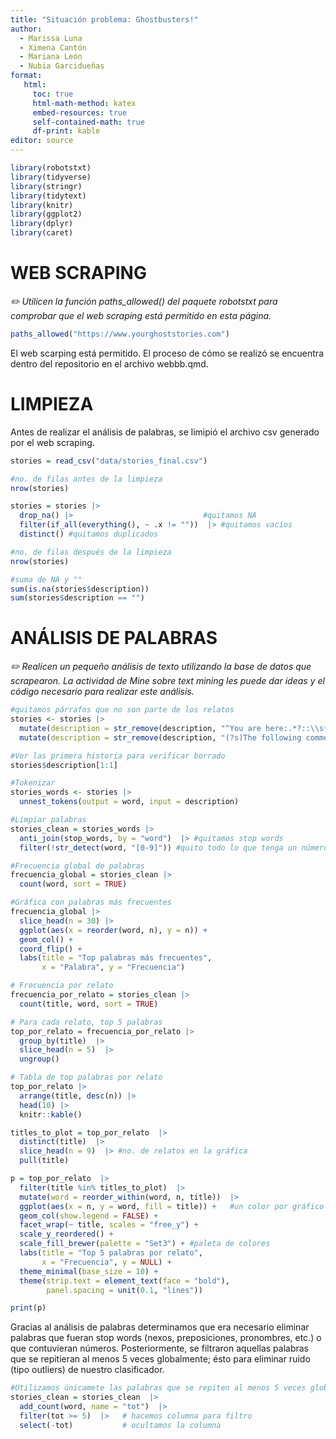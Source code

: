 ```yaml
---
title: "Situación problema: Ghostbusters!"
author:
  - Marissa Luna
  - Ximena Cantón
  - Mariana León
  - Nubia Garcidueñas
format:
   html:
     toc: true
     html-math-method: katex
     embed-resources: true 
     self-contained-math: true
     df-print: kable
editor: source
---
```


```r
library(robotstxt)
library(tidyverse)
library(stringr)
library(tidytext)
library(knitr)
library(ggplot2)
library(dplyr)
library(caret)
```

# WEB SCRAPING 
*✏️ Utilicen la función paths_allowed() del paquete robotstxt para comprobar que el web scraping está permitido en esta página.*

```r
paths_allowed("https://www.yourghoststories.com")
```
El web scarping está permitido. El proceso de cómo se realizó se encuentra dentro del repositorio en el archivo webbb.qmd. 

# LIMPIEZA
Antes de realizar el análisis de palabras, se limipió el archivo csv generado por el web scraping.  

```r
stories = read_csv("data/stories_final.csv") 
```

```r
#no. de filas antes de la limpieza
nrow(stories)
```

```r

stories = stories |>
  drop_na() |>                             #quitamos NA 
  filter(if_all(everything(), ~ .x != ""))  |> #quitamos vacíos 
  distinct() #quitamos duplicados
```

```r
#no. de filas después de la limpieza
nrow(stories)

#suma de NA y ""
sum(is.na(stories$description))
sum(stories$description == "")
```

# ANÁLISIS DE PALABRAS
*✏️ Realicen un pequeño análisis de texto utilizando la base de datos que scrapearon. La actividad de Mine sobre text mining les puede dar ideas y el código necesario para realizar este análisis.*

```r
#quitamos párrafos que no son parte de los relatos 
stories <- stories |>
  mutate(description = str_remove(description, "^You are here:.*?::\\s*"))  |>
  mutate(description = str_remove(description, "(?s)The following comments are submitted by users of this site.*$"))
```

```r
#Ver las primera historia para verificar borrado
stories$description[1:1]
```

```r
#Tokenizar
stories_words <- stories |>
  unnest_tokens(output = word, input = description)
```

```r
#Limpiar palabras
stories_clean = stories_words |>
  anti_join(stop_words, by = "word")  |> #quitamos stop words
  filter(!str_detect(word, "[0-9]")) #quito todo lo que tenga un número
```

```r
#Frecuencia global de palabras
frecuencia_global = stories_clean |>
  count(word, sort = TRUE)

#Gráfica con palabras más frecuentes
frecuencia_global |>
  slice_head(n = 30) |>
  ggplot(aes(x = reorder(word, n), y = n)) +
  geom_col() +
  coord_flip() +
  labs(title = "Top palabras más frecuentes",
       x = "Palabra", y = "Frecuencia")
```

```r
# Frecuencia por relato
frecuencia_por_relato = stories_clean |>
  count(title, word, sort = TRUE)

# Para cada relato, top 5 palabras
top_por_relato = frecuencia_por_relato |>
  group_by(title)  |>
  slice_head(n = 5)  |>
  ungroup()

# Tabla de top palabras por relato
top_por_relato |>
  arrange(title, desc(n)) |>
  head(10) |>
  knitr::kable()
```

```r
titles_to_plot = top_por_relato  |>
  distinct(title)  |>
  slice_head(n = 9)  |> #no. de relatos en la gráfica
  pull(title)

p = top_por_relato  |>
  filter(title %in% titles_to_plot)  |>
  mutate(word = reorder_within(word, n, title))  |>
  ggplot(aes(x = n, y = word, fill = title)) +   #un color por gráfico
  geom_col(show.legend = FALSE) +
  facet_wrap(~ title, scales = "free_y") +
  scale_y_reordered() +
  scale_fill_brewer(palette = "Set3") + #paleta de colores
  labs(title = "Top 5 palabras por relato",
       x = "Frecuencia", y = NULL) +
  theme_minimal(base_size = 10) +
  theme(strip.text = element_text(face = "bold"),
        panel.spacing = unit(0.1, "lines"))

print(p)

```

Gracias al análisis de palabras determinamos que era necesario eliminar palabras que fueran stop words (nexos, preposiciones, pronombres, etc.) o que contuvieran números. Posteriormente, se filtraron aquellas palabras que se repitieran al menos 5 veces globalmente; ésto para eliminar ruido (tipo outliers) de nuestro clasificador. 

```r
#Utilizamos únicamete las palabras que se repiten al menos 5 veces globalmente
stories_clean = stories_clean  |>
  add_count(word, name = "tot")  |>
  filter(tot >= 5)  |>   # hacemos columna para filtro
  select(-tot)           # ocultamos la columna
```




